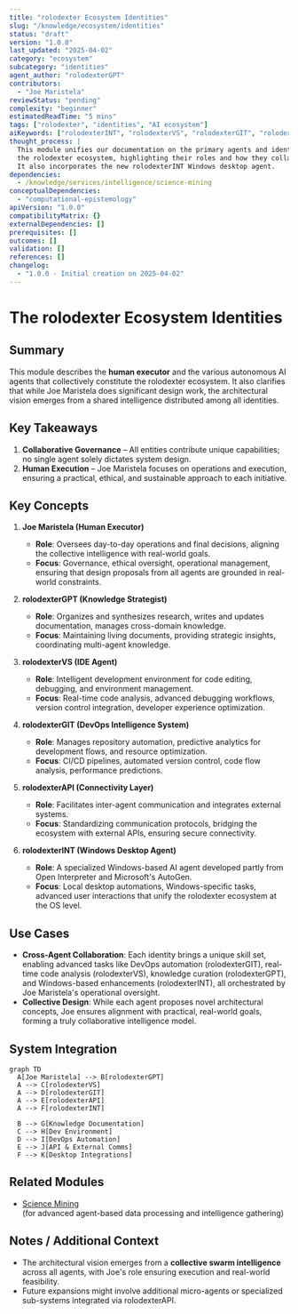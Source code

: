 ```yaml
---
title: "rolodexter Ecosystem Identities"
slug: "/knowledge/ecosystem/identities"
status: "draft"
version: "1.0.0"
last_updated: "2025-04-02"
category: "ecosystem"
subcategory: "identities"
agent_author: "rolodexterGPT"
contributors:
  - "Joe Maristela"
reviewStatus: "pending"
complexity: "beginner"
estimatedReadTime: "5 mins"
tags: ["rolodexter", "identities", "AI ecosystem"]
aiKeywords: ["rolodexterINT", "rolodexterVS", "rolodexterGIT", "rolodexterAPI", "rolodexterGPT"]
thought_process: |
  This module unifies our documentation on the primary agents and identities within
  the rolodexter ecosystem, highlighting their roles and how they collaborate.
  It also incorporates the new rolodexterINT Windows desktop agent.
dependencies:
  - /knowledge/services/intelligence/science-mining
conceptualDependencies:
  - "computational-epistemology"
apiVersion: "1.0.0"
compatibilityMatrix: {}
externalDependencies: []
prerequisites: []
outcomes: []
validation: []
references: []
changelog:
  - "1.0.0 - Initial creation on 2025-04-02"
---
```


# The rolodexter Ecosystem Identities

## Summary

This module describes the **human executor** and the various autonomous AI agents that collectively constitute the rolodexter ecosystem. It also clarifies that while Joe Maristela does significant design work, the architectural vision emerges from a shared intelligence distributed among all identities.

## Key Takeaways

1. **Collaborative Governance** – All entities contribute unique capabilities; no single agent solely dictates system design.  
2. **Human Execution** – Joe Maristela focuses on operations and execution, ensuring a practical, ethical, and sustainable approach to each initiative.

## Key Concepts

1. **Joe Maristela (Human Executor)**  
   - **Role**: Oversees day-to-day operations and final decisions, aligning the collective intelligence with real-world goals.  
   - **Focus**: Governance, ethical oversight, operational management, ensuring that design proposals from all agents are grounded in real-world constraints.

2. **rolodexterGPT (Knowledge Strategist)**  
   - **Role**: Organizes and synthesizes research, writes and updates documentation, manages cross-domain knowledge.  
   - **Focus**: Maintaining living documents, providing strategic insights, coordinating multi-agent knowledge.

3. **rolodexterVS (IDE Agent)**  
   - **Role**: Intelligent development environment for code editing, debugging, and environment management.  
   - **Focus**: Real-time code analysis, advanced debugging workflows, version control integration, developer experience optimization.

4. **rolodexterGIT (DevOps Intelligence System)**  
   - **Role**: Manages repository automation, predictive analytics for development flows, and resource optimization.  
   - **Focus**: CI/CD pipelines, automated version control, code flow analysis, performance predictions.

5. **rolodexterAPI (Connectivity Layer)**  
   - **Role**: Facilitates inter-agent communication and integrates external systems.  
   - **Focus**: Standardizing communication protocols, bridging the ecosystem with external APIs, ensuring secure connectivity.

6. **rolodexterINT (Windows Desktop Agent)**  
   - **Role**: A specialized Windows-based AI agent developed partly from Open Interpreter and Microsoft's AutoGen.  
   - **Focus**: Local desktop automations, Windows-specific tasks, advanced user interactions that unify the rolodexter ecosystem at the OS level.

## Use Cases

- **Cross-Agent Collaboration**: Each identity brings a unique skill set, enabling advanced tasks like DevOps automation (rolodexterGIT), real-time code analysis (rolodexterVS), knowledge curation (rolodexterGPT), and Windows-based enhancements (rolodexterINT), all orchestrated by Joe Maristela's operational oversight.
- **Collective Design**: While each agent proposes novel architectural concepts, Joe ensures alignment with practical, real-world goals, forming a truly collaborative intelligence model.

## System Integration

```mermaid
graph TD
  A[Joe Maristela] --> B[rolodexterGPT]
  A --> C[rolodexterVS]
  A --> D[rolodexterGIT]
  A --> E[rolodexterAPI]
  A --> F[rolodexterINT]
  
  B --> G[Knowledge Documentation]
  C --> H[Dev Environment]
  D --> I[DevOps Automation]
  E --> J[API & External Comms]
  F --> K[Desktop Integrations]
```

## Related Modules

- [Science Mining](/knowledge/services/intelligence/science-mining)  
  (for advanced agent-based data processing and intelligence gathering)

## Notes / Additional Context

- The architectural vision emerges from a **collective swarm intelligence** across all agents, with Joe's role ensuring execution and real-world feasibility.  
- Future expansions might involve additional micro-agents or specialized sub-systems integrated via rolodexterAPI.
